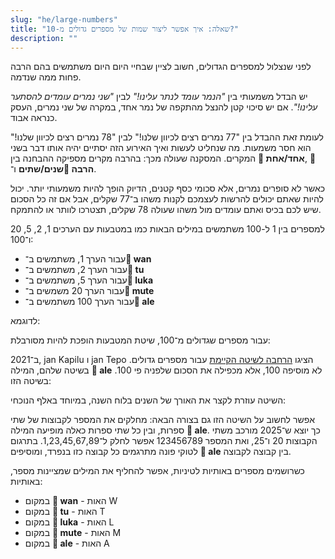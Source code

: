 ```yaml
---
slug: "he/large-numbers"
title: "שאלה: איך אפשר ליצור שמות של מספרים גדולים מ-10?"
description: ""
---
```




לפני שנצלול למספרים הגדולים, חשוב לציין שבחיי היום היום משתמשים בהם הרבה פחות ממה שנדמה.

יש הבדל משמעותי בין *"הנמר עומד לנתר עלינו!"* לבין *"שני נמרים עומדים להסתער עלינו!"*. אם יש סיכוי קטן להנצל מהתקפה של נמר אחד, במקרה של שני נמרים, העסק כנראה אבוד. 

לעומת זאת ההבדל בין "77 נמרים רצים לכיוון שלנו!" לבין "78 נמרים רצים לכיוון שלנו!" הוא חסר משמעות. מה שנחליט לעשות ואיך האירוע הזה יסתיים יהיה אותו דבר בשני המקרים. המסקנה שעולה מכך: בהרבה מקרים מספיקה ההבחנה בין **󱥳 אחד/אחת**, **󱥮 שנים/שתים** ו־**󱤼 הרבה**.

כאשר לא סופרים נמרים, אלא סכומי כסף קטנים, הדיוק הופך להיות משמעותי יותר. יכול להיות שאתם יכולים להרשות לעצמכם לקנות משהו ב־77 שקלים, אבל אם זה כל הסכום שיש לכם בכיס ואתם עומדים מול משהו שעולה 78 שקלים, תצטרכו לוותר או להתמקח. 

למספרים בין 1 ל-100 משתמשים במילים הבאות כמו במטבעות עם הערכים 1, 2, 5, 20 ו־100:
* עבור הערך 1, משתמשים ב־**󱥳 wan** 
* עבור הערך 2, משתמשים ב־**󱥮 tu** 
* עבור הערך 5, משתמשים ב־**󱤭 luka** 
* עבור הערך 20 משמשים ב־**󱤼 mute** 
* עבור הערך 100 משתמשים ב־**󱤄 ale**

לדוגמא:

<List>
    <Sentence sl="mute mute mute luka luka luka tu wan" m="78=20+20+20+5+5+5+2+1" />
</List>

עבור מספרים שגדולים מ־100, שיטת המטבעות הופכת להיות מסורבלת:

<List>
    <Sentence sl="ale ale ale ale ale ale ale ale" m="800=100+100+ 100+100+100+100+100+100" />
</List>

ב־2021, jan Kapilu ו jan Tepo הציגו [הרחבה לשיטה הקיימת](https://sona.pona.la/wiki/nasin_nanpa_pona) עבור מספרים גדולים. בשיטה שלהם, המילה **󱤄 ale**  לא מוסיפה 100, אלא מכפילה את הסכום שלפניה פי 100. בשיטה הזו:

<List>
    <Sentence sl="luka luka luka ale" m="1500=15x100" />
</List>

השיטה עוזרת לקצר את האורך של השנים בלוח השנה, במיוחד באלף הנוכחי: 

<List>
    <Sentence sl="mute ale mute luka" m="2025=20x100+20+5" />
</List>

אפשר לחשוב על השיטה הזו גם בצורה הבאה: מחלקים את המספר לקבוצות של שתי ספרות, ובין כל שתי ספרות כאלה מופיעה המילה **󱤄 ale**. כך יוצא ש־2025 מורכב משתי הקבוצות 20 ו־25, ואת המספר 123456789 אפשר לחלק ל־1,23,45,67,89. בתרגום לטוקי פונה מתרגמים כל קבוצה כזו בנפרד, ומוסיפים **󱤄 ale** בין קבוצה לקבוצה. 

כשרושמים מספרים באותיות לטיניות, אפשר להחליף את המילים שמציינות מספר, באותיות:
* במקום **󱥳 wan** - האות W
* במקום **󱥮 tu** - האות T
* במקום **󱤭 luka** - האות L
* במקום **󱤼 mute** - האות M
* במקום **󱤄 ale** - האות A

<List>
    <Sentence sp="󱥫󱥜󱤽󱤭󱤭󱤭󱥮󱥮󱤄󱤼󱤭󱤭󱤭󱥮󱥮󱤡<br />󱥫󱤺󱤽󱤭󱥮󱥮󱤡<br />󱥫󱥤󱤽󱥳󱤡<br />󱤰󱦐󱥨󱥇󱥣󱤍󱦑<br />󱤧󱤖󱥱󱤉󱤰󱦐󱥎󱥄󱥖󱥱󱤟󱤈󱦑<br />" sl="tenpo sike #LLLTTAMLLLTT la, tenpo mun #LTT la, tenpo suno #W la, ma Tosi li kama utala e ma Posuka." m="ב־1.9.1939, גרמניה פלשה לפולין." />
</List>

